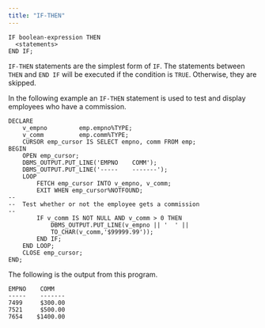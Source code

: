 ```yaml
---
title: "IF-THEN"
---
```


<div id="if_then" class="registered_link"></div>


``` text
IF boolean-expression THEN
  <statements>
END IF;
```

`IF-THEN` statements are the simplest form of `IF`. The statements between `THEN` and `END IF` will be executed if the condition is `TRUE`. Otherwise, they are skipped.

In the following example an `IF-THEN` statement is used to test and display employees who have a commission.

``` text
DECLARE
    v_empno         emp.empno%TYPE;
    v_comm          emp.comm%TYPE;
    CURSOR emp_cursor IS SELECT empno, comm FROM emp;
BEGIN
    OPEN emp_cursor;
    DBMS_OUTPUT.PUT_LINE('EMPNO    COMM');
    DBMS_OUTPUT.PUT_LINE('-----    -------');
    LOOP
        FETCH emp_cursor INTO v_empno, v_comm;
        EXIT WHEN emp_cursor%NOTFOUND;
--
--  Test whether or not the employee gets a commission
--
        IF v_comm IS NOT NULL AND v_comm > 0 THEN
            DBMS_OUTPUT.PUT_LINE(v_empno || '  ' ||
            TO_CHAR(v_comm,'$99999.99'));
        END IF;
    END LOOP;
    CLOSE emp_cursor;
END;
```

The following is the output from this program.

``` text
EMPNO    COMM
-----    -------
7499     $300.00
7521     $500.00
7654    $1400.00
```
